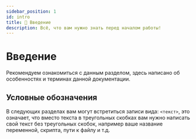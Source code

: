 ```yaml
---
sidebar_position: 1
id: intro
title: 📄 Введение
description: Всё, что вам нужно знать перед началом работы!
---
```


# Введение

Рекомендуем ознакомиться с данным разделом, здесь написано об особенностях и терминах данной документации.

## Условные обозначения

В следующих разделах вам могут встретиться записи вида: `<текст>`, это означает, что вместо текста в треугольных скобках вам нужно написать свой текст без треугольных скобок, например ваше название переменной, скрипта, пути к файлу и т.д.